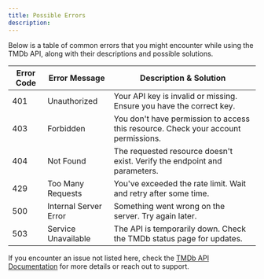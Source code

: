 ```yaml
---
title: Possible Errors
description: 
---
```




Below is a table of common errors that you might encounter while using the TMDb API, along with their descriptions and possible solutions.

| Error Code | Error Message                         | Description & Solution |
|------------|-------------------------------------|---------------------------------------------------------------|
| 401       | Unauthorized                        | Your API key is invalid or missing. Ensure you have the correct key. |
| 403       | Forbidden                           | You don't have permission to access this resource. Check your account permissions. |
| 404       | Not Found                           | The requested resource doesn't exist. Verify the endpoint and parameters. |
| 429       | Too Many Requests                   | You've exceeded the rate limit. Wait and retry after some time. |
| 500       | Internal Server Error               | Something went wrong on the server. Try again later. |
| 503       | Service Unavailable                 | The API is temporarily down. Check the TMDb status page for updates. |

If you encounter an issue not listed here, check the [TMDb API Documentation](https://developer.themoviedb.org/) for more details or reach out to support.

